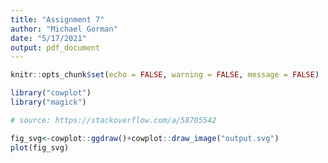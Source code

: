 ```yaml
---
title: "Assignment 7"
author: "Michael Gorman"
date: "5/17/2021"
output: pdf_document
---
```


```r
knitr::opts_chunk$set(echo = FALSE, warning = FALSE, message = FALSE)

library("cowplot")
library("magick")

```

```r

# source: https://stackoverflow.com/a/58705542

fig_svg<-cowplot::ggdraw()+cowplot::draw_image("output.svg")
plot(fig_svg)

```




